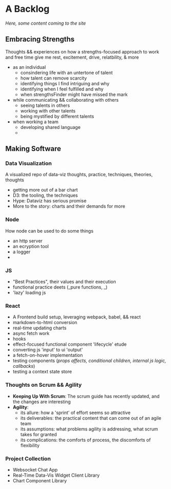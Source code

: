 # A Backlog

_Here, some content coming to the site_

## Embracing Strengths

Thoughts && experiences on how a strengths-focused approach to work and free time give me rest, excitement, drive, relatbility, & more

- as an individual
  - consindering life with an untertone of talent
  - how talent can remove scarcity
  - identifying things I find intriguing and why
  - identifying when I feel fulfilled and why
  - when strengthsFinder might have missed the mark
- while communicating && collaborating with others
  - seeing talents in others
  - working with other talents
  - being mystified by different talents
- when working a team
  - developing shared language
  -

## Making Software

### Data Visualization

A visualized repo of data-viz thoughts, practice, techniques, theories, thoughts

- getting more out of a bar chart
- D3: the tooling, the techniques
- Hype: Dataviz has serious promise
- More to the story: charts and their demands for more

### Node

How node can be used to do some things

- an http server
- an ecryption tool
- a logger
-

### JS

- "Best Practices", their values and their execution
- functional practice deets (_pure functions, _)
- 'lazy' loading js

### React

- A Frontend build setup, leveraging webpack, babel, && react
- markdown-to-html conversion
- real-time updating charts
- async fetch work
- hooks
- effect-focused functional component 'lifecycle' etude
- converting js 'input' to ui 'output'
- a fetch-on-hover implementation
- testing components (_props affects, conditional children, internal js logic, callbacks_)
- testing a context state store

### Thoughts on Scrum && Agility

- **Keeping Up With Scrum**: The scrum guide has recently updated, and the changes are interesting
- **Agility**:
  - its allure: how a 'sprint' of effort seems so attractive
  - its deliverables: the practical content that can come out of an agile team
  - its assumptions: what problems agility is addressing, what scrum takes for granted
  - its complications: the comforts of process, the discomforts of flexibility

### Project Collection

- Websocket Chat App
- Real-Time Data-Vis Widget Client Library
- Chart Component Library
